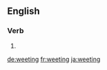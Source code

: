 
==English==

===Verb===
{{head|en|present participle}}

# {{present participle of|weet|lang=en}}

[[de:weeting]]
[[fr:weeting]]
[[ja:weeting]]
